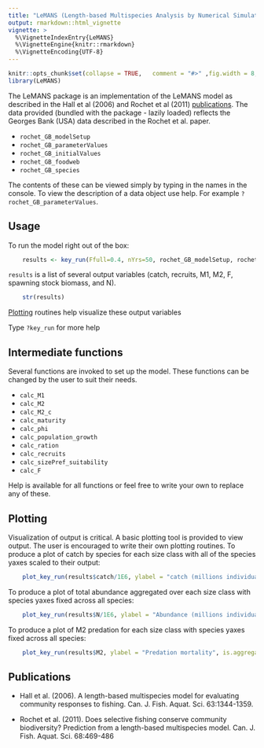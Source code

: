 ```yaml
---
title: "LeMANS (Length-based Multispecies Analysis by Numerical Simulation)"
output: rmarkdown::html_vignette
vignette: >
  %\VignetteIndexEntry{LeMANS}
  %\VignetteEngine{knitr::rmarkdown}
  %\VignetteEncoding{UTF-8}
---
```


```r
knitr::opts_chunk$set(collapse = TRUE,   comment = "#>" ,fig.width = 8, fig.height = 8,fig.align="center")
library(LeMANS)
```


The LeMANS package is an implementation of the LeMANS model as described in the Hall et al (2006) and Rochet et al (2011) [publications](#pubs). The data provided (bundled with the package - lazily loaded) reflects the Georges Bank (USA) data described in the Rochet et al. paper.

* `rochet_GB_modelSetup`
* `rochet_GB_parameterValues`
* `rochet_GB_initialValues`
* `rochet_GB_foodweb`
* `rochet_GB_species`


The contents of these can be viewed simply by typing in the names in the console. To view the description of a data object use help. For example `?rochet_GB_parameterValues`.

## Usage

To run the model right out of the box:
```r
    results <- key_run(Ffull=0.4, nYrs=50, rochet_GB_modelSetup, rochet_GB_parameterValues, rochet_GB_initialValues, rochet_GB_foodweb, rochet_GB_species)

```


`results` is a list of several output variables (catch, recruits, M1, M2, F, spawning stock biomass, and N).

```r
    str(results)
```

[Plotting](#plotting) routines help visualize these output variables

Type `?key_run` for more help 

## Intermediate functions

Several functions are invoked to set up the model. These functions can be changed by the user to suit their needs.

* `calc_M1`
* `calc_M2`
* `calc_M2_c`
* `calc_maturity`
* `calc_phi`
* `calc_population_growth`
* `calc_ration`
* `calc_recruits`
* `calc_sizePref_suitability`
* `calc_F`

Help is available for all functions or feel free to write your own to replace any of these.

## Plotting {#plotting}

Visualization of output is critical. A basic plotting tool is provided to view output. The user is encouraged to write their own plotting routines. To produce a plot of catch by species for each size class with all of the species yaxes scaled to their output:

```r
    plot_key_run(results$catch/1E6, ylabel = "catch (millions individuals)", is.aggregated=F, rochet_GB_species, scales="free")

```


To produce a plot of total abundance aggregated over each size class with species yaxes fixed across all species:
```r
    plot_key_run(results$N/1E6, ylabel = "Abundance (millions individuals)", is.aggregated=T, rochet_GB_species, scales="free")

```


To produce a plot of M2 predation for each size class with species yaxes fixed across all species:
```r
    plot_key_run(results$M2, ylabel = "Predation mortality", is.aggregated=F, rochet_GB_species, scales="fixed")

```



## Publications {#pubs}

* Hall et al. (2006). A length-based multispecies model for evaluating community responses to fishing. Can. J. Fish. Aquat. Sci. 63:1344-1359.

 * Rochet et al. (2011). Does selective fishing conserve community biodiversity? Prediction from a length-based multispecies model. Can. J. Fish. Aquat. Sci. 68:469-486



